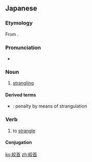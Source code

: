 ==Japanese==
{{ja-kanjitab|こう|しゅ|yomi=o}}

===Etymology===
From {{compound|ja|絞|首|tr1=kō|tr2=shu|t1=strangle|t2=neck}}.

===Pronunciation===
* {{a|Common accent}} {{ja-accent-common|atamadaka|こ|うしゅ|kóùshù}}

===Noun===
{{ja-noun|こうしゅ}}

# [[strangling]]

====Derived terms====
* {{ja-r|絞首刑|こうしゅけい}}: penalty by means of strangulation

===Verb===
{{ja-verb-suru|こうしゅ}}

# to [[strangle]]

====Conjugation====
{{ja-suru|こうしゅ}}

[[ko:絞首]]
[[zh:絞首]]